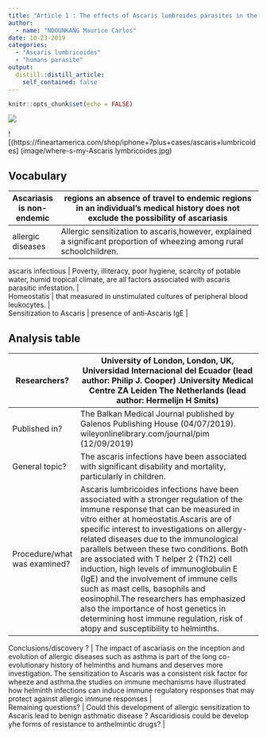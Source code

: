 ```yaml
---
title: "Article 1 : The effects of Ascaris lumbroides parasites in the humain"
author:
  - name: "NDOUNKANG Maurice Carlos"
date: 10-23-2019
categories:
  - "Ascaris lumbricoides"
  - "humans parasite"
output:
  distill::distill_article:
    self_contained: false
---
```


```r
knitr::opts_chunk$set(echo = FALSE)
```
![](image/5441031.jpg)

![(https://fineartamerica.com/shop/iphone+7plus+cases/ascaris+lumbricoides]
(image/where-s-my-Ascaris lymbricoides.jpg)


## Vocabulary

| Ascariasis is non-endemic  |  regions an absence of travel to endemic regions in an individual’s medical history does not exclude the possibility of ascariasis                      |
| -------------------------- | ------------------------------------------------------------------------------------------------------------------------------------------------------- |
| allergic diseases          | Allergic sensitization to ascaris,however, explained a significant proportion of wheezing among rural schoolchildren.                                   |

| ascaris infectious         |  Poverty, illiteracy, poor hygiene, scarcity of potable water, humid  tropical climate, are all  factors associated with ascaris parasitic infestation. |

| Homeostatis                |  that measured in unstimulated cultures of peripheral blood leukocytes.                                                                                 |

| Sensitization to Ascaris   |  presence of anti‐Ascaris IgE                                                                                              |
## Analysis table
                                                                                                                                                                

| Researchers?                 | University of London, London, UK, Universidad Internacional del Ecuador (lead author: Philip J. Cooper) .University Medical Centre ZA Leiden The Netherlands (lead author:  Hermelijn H Smits)                                                                                                                                                                                                                                                                                            |
| ---------------------------- | ------------------------------------------------------------------------------------------------------------------------------------------------------------------------------------------------------------------------------------------------------------------------------------------------------------------------------------------------------------------------------------------------------------------------------------------------------------------------------------------------------------------------------------------------------------------------------------------------------------------------------------------------------- |
| Published in?                | The Balkan Medical Journal published by Galenos Publishing House (04/07/2019). wileyonlinelibrary.com/journal/pim (12/09/2019)                                                                                                                                                                                       |
| General topic?               | The ascaris infections have been associated with significant disability and mortality, particularly in children.                                                                                                                                                                                                                                                                                                                                                   |
| Procedure/what was examined? |   Ascaris lumbricoides infections have been associated with a stronger regulation of the immune response that can be measured in vitro either at homeostatis.Ascaris are of specific interest to investigations on allergy-related diseases due to the immunological parallels between these two conditions. Both are associated with T helper 2 (Th2) cell induction, high levels of immunoglobulin E (IgE) and the involvement of immune cells such as mast cells, basophils and eosinophil.The researchers has emphasized also the importance of host genetics in determining host immune regulation, risk of atopy and susceptibility to helminths. |

| Conclusions/discovery ?      | The impact of ascariasis on the inception and evolution of allergic diseases such as asthma is part of the long co- evolutionary history of helminths and humans and deserves more investigation. The sensitization to Ascaris  was a consistent risk factor for wheeze and asthma.the studies on immune mechanisms have illustrated how helminth infections can induce immune regulatory responses that may protect against allergic immune responses                                                                                                                                                                                                  |
| Remaining questions?         | Could this development of allergic sensitization to Ascaris lead to benign asthmatic disease ? Ascaridiosis could be develop yhe forms of resistance to anthelmintic drugs?                                                                                                                                                                                                                                                                                                                                                                                                                                                        |


